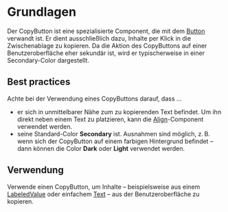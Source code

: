 # Grundlagen

Der CopyButton ist eine spezialisierte Component, die mit dem
[Button](/03-components/actions/button) verwandt ist. Er dient ausschließlich
dazu, Inhalte per Klick in die Zwischenablage zu kopieren. Da die Aktion des
CopyButtons auf einer Benutzeroberfläche eher sekundär ist, wird er
typischerweise in einer Secondary-Color dargestellt.

## Best practices

Achte bei der Verwendung eines CopyButtons darauf, dass ...

- er sich in unmittelbarer Nähe zum zu kopierenden Text befindet. Um ihn direkt
  neben einem Text zu platzieren, kann die
  [Align](/03-components/structure/align)-Component verwendet werden.
- seine Standard-Color **Secondary** ist. Ausnahmen sind möglich, z. B. wenn
  sich der CopyButton auf einem farbigen Hintergrund befindet – dann können die
  Color **Dark** oder **Light** verwendet werden.

## Verwendung

Verwende einen CopyButton, um Inhalte – beispielsweise aus einem
[LabeledValue](/03-components/content/labeled-value) oder einfachem
[Text](/03-components/content/text) – aus der Benutzeroberfläche zu kopieren.
